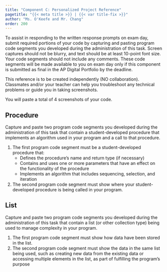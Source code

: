 ```yaml
---
title: "Component C: Personalized Project Reference"
pagetitle: "{{< meta title >}} | {{< var title-fix >}}"
author: "Ms. O'Keefe and Mr. Chang"
order: 200
---
```


::: learn

To assist in responding to the written response prompts on exam day, submit required portions of your code by capturing and pasting program code segments you developed during the administration of this task. Screen captures should not be blurry, and text should be at least 10-point font size. Your code segments should not include any comments. These code segments will be made available to you on exam day only if this component is submitted as final in the AP Digital Portfolio by the deadline.

:::

::: takeNote

This reference is to be created independently (NO collaboration). Classmates and/or your teacher can help you troubleshoot any technical problems or guide you in taking screenshots.

You will paste a total of 4 screenshots of your code.

:::

## Procedure

Capture and paste two program code segments you developed during the administration of this task that contain a student-developed procedure that implements an algorithm used in your program and a call to that procedure. 

1. The first program code segment must be a student-developed
procedure that:
    - Defines the procedure’s name and return type (if necessary)
    - Contains and uses one or more parameters that have an effect on
    the functionality of the procedure
    - Implements an algorithm that includes sequencing, selection, and
    iteration

2. The second program code segment must show where your student-developed procedure is being called in your program.

## List

Capture and paste two program code segments you developed during the administration of this task that contain a list (or other collection type) being used to manage complexity in your program.

1. The first program code segment must show how data have been stored in the list.
2. The second program code segment must show the data in the same list being used, such as creating new data from the existing data or accessing multiple elements in the list, as part of fulfilling the program’s purpose
